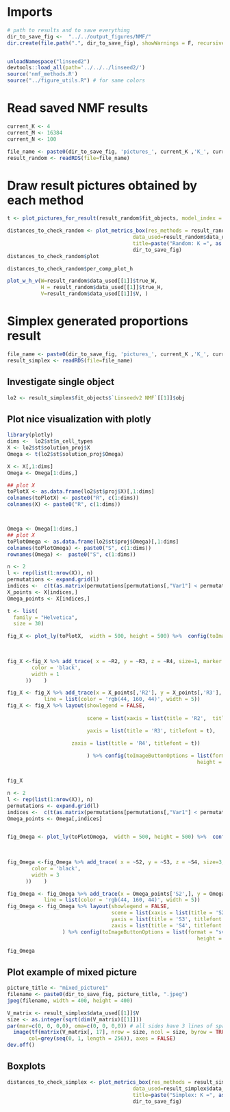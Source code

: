 
# Imports 

```r
# path to results and to save everything
dir_to_save_fig <-  "../../output_figures/NMF/"
dir.create(file.path(".", dir_to_save_fig), showWarnings = F, recursive = T)


unloadNamespace("linseed2")
devtools::load_all(path='../../../linseed2/')
source('nmf_methods.R')
source("../figure_utils.R") # for same colors
```

# Read saved NMF results
```r
current_K <- 4
current_M <- 16384
current_N <- 100
```

```r
file_name <- paste0(dir_to_save_fig, 'pictures_', current_K ,'K_', current_N, 'N_', current_M, 'M_random-H_10runs_10init.rds')
result_random <- readRDS(file=file_name)

```

# Draw result pictures obtained by each method

```r
t <- plot_pictures_for_result(result_random$fit_objects, model_index = 10, dir_to_save_fig)
```

```r
distances_to_check_random <- plot_metrics_box(res_methods = result_random$fit_objects, 
                                         data_used=result_random$data_used, 
                                         title=paste("Random: K =", as.character(current_K), "M =", as.character(current_M),"N =",as.character(current_N)),
                                         dir_to_save_fig)
distances_to_check_random$plot
```

```r
distances_to_check_random$per_comp_plot_h
```


```r
plot_w_h_v(W=result_random$data_used[[1]]$true_W, 
           H = result_random$data_used[[1]]$true_H, 
           V=result_random$data_used[[1]]$V, )
```
# Simplex generated proportions result



```r
file_name <- paste0(dir_to_save_fig, 'pictures_', current_K ,'K_', current_N, 'N_', current_M, 'M_simplex-H_10runs_10init.rds')
result_simplex <- readRDS(file=file_name)
```

## Investigate single object
```r
lo2 <- result_simplex$fit_objects$`Linseedv2 NMF`[[1]]$obj
```

## Plot nice visualization with plotly
```r
library(plotly)
dims <-  lo2$st$n_cell_types
X <- lo2$st$solution_proj$X
Omega <- t(lo2$st$solution_proj$Omega)

X <- X[,1:dims]
Omega <- Omega[1:dims,]

## plot X
toPlotX <- as.data.frame(lo2$st$proj$X)[,1:dims]
colnames(toPlotX) <- paste0("R", c(1:dims))
colnames(X) <- paste0("R", c(1:dims))



Omega <- Omega[1:dims,]
## plot X
toPlotOmega <- as.data.frame(lo2$st$proj$Omega)[,1:dims]
colnames(toPlotOmega) <- paste0("S", c(1:dims))
rownames(Omega) <-  paste0("S", c(1:dims))

```


```r
n <- 2
l <- rep(list(1:nrow(X)), n)
permutations <- expand.grid(l)
indices <-  c(t(as.matrix(permutations[permutations[,"Var1"] < permutations[, 'Var2'],] )))
X_points <- X[indices,]
Omega_points <- X[indices,]

t <- list(
  family = "Helvetica",
  size = 30)

fig_X <- plot_ly(toPlotX,  width = 500, height = 500) %>%  config(toImageButtonOptions = list(format = "svg",      
                                                                                                      width = 600,
                                                                                                      height = 600))

fig_X <-fig_X %>% add_trace( x = ~R2, y = ~R3, z = ~R4, size=1, marker = list(symbol = 'circle', color = "gray", opacity = 0.8, line = list(
        color = 'black',
        width = 1
      ))    )

fig_X <- fig_X %>% add_trace(x = X_points[,'R2'], y = X_points[,'R3'], z = X_points[,'R4'],
            line = list(color = 'rgb(44, 160, 44)', width = 5))
fig_X <- fig_X %>% layout(showlegend = FALSE, 
                          
                          scene = list(xaxis = list(title = 'R2',  titlefont = t),

                          yaxis = list(title = 'R3', titlefont = t),

                     zaxis = list(title = 'R4', titlefont = t))
                  
                          ) %>% config(toImageButtonOptions = list(format = "svg", width = 600,
                                                              height = 600))


fig_X
```


```r
n <- 2
l <- rep(list(1:nrow(X)), n)
permutations <- expand.grid(l)
indices <-  c(t(as.matrix(permutations[permutations[,"Var1"] < permutations[, 'Var2'],] )))
Omega_points <- Omega[,indices]


fig_Omega <- plot_ly(toPlotOmega,  width = 500, height = 500) %>%  config(toImageButtonOptions = list(format = "svg",      
                                                                                                      width = 600,
                                                                                                      height = 600))

fig_Omega <-fig_Omega %>% add_trace( x = ~S2, y = ~S3, z = ~S4, size=3, marker = list(symbol = 'circle', size=5,  color = "gray", line = list(
        color = 'black',
        width = 3
      ))    )

fig_Omega <- fig_Omega %>% add_trace(x = Omega_points['S2',], y = Omega_points['S3',], z = Omega_points['S4',],
            line = list(color = 'rgb(44, 160, 44)', width = 5))
fig_Omega <- fig_Omega %>% layout(showlegend = FALSE,
                                  scene = list(xaxis = list(title = 'S2',  titlefont = t),
                                  yaxis = list(title = 'S3', titlefont = t),
                                  zaxis = list(title = 'S4', titlefont = t))
                  ) %>% config(toImageButtonOptions = list(format = "svg", width = 600,
                                                              height = 600))

fig_Omega
```
## Plot example of mixed picture

```r
picture_title <- "mixed_picture1"
filename <- paste0(dir_to_save_fig, picture_title, ".jpeg")
jpeg(filename, width = 400, height = 400)

V_matrix <- result_simplex$data_used[[1]]$V
size <- as.integer(sqrt(dim(V_matrix)[[1]]))
par(mar=c(0, 0, 0,0), oma=c(0, 0, 0,0)) # all sides have 3 lines of space
  image(tf(matrix(V_matrix[, 17], nrow = size, ncol = size, byrow = TRUE)),
       col=grey(seq(0, 1, length = 256)), axes = FALSE)
dev.off()
```

## Boxplots


```r
distances_to_check_simplex <- plot_metrics_box(res_methods = result_simplex$fit_objects, 
                                         data_used=result_simplex$data_used, 
                                         title=paste("Simplex: K =", as.character(current_K), "M =", as.character(current_M),"N =",as.character(current_N)),
                                         dir_to_save_fig)
```




